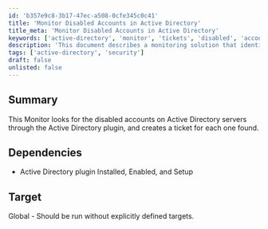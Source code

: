 ```yaml
---
id: 'b357e9c8-3b17-47ec-a508-0cfe345c0c41'
title: 'Monitor Disabled Accounts in Active Directory'
title_meta: 'Monitor Disabled Accounts in Active Directory'
keywords: ['active-directory', 'monitor', 'tickets', 'disabled', 'accounts']
description: 'This document describes a monitoring solution that identifies disabled accounts on Active Directory servers using the Active Directory plugin. It automatically creates a ticket for each disabled account found, ensuring that administrators can address these issues promptly.'
tags: ['active-directory', 'security']
draft: false
unlisted: false
---
```

## Summary

This Monitor looks for the disabled accounts on Active Directory servers through the Active Directory plugin, and creates a ticket for each one found.

## Dependencies

- Active Directory plugin Installed, Enabled, and Setup

## Target

Global - Should be run without explicitly defined targets.












